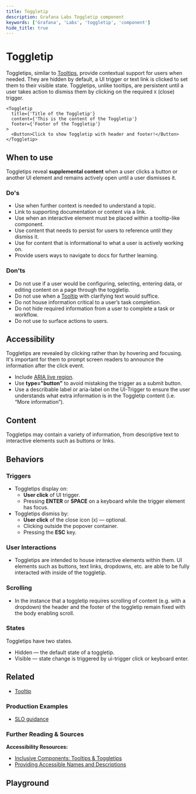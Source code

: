 ```yaml
---
title: Toggletip
description: Grafana Labs Toggletip component
keywords: ['Grafana', 'Labs', 'toggletip', 'component']
hide_title: true
---
```


# Toggletip <Badge text='ready' color='green'></Badge> <StorybookLink path="/story/overlays-toggletip--basic" />

Toggletips, similar to [Tooltips](/Components/toggletip), provide contextual support for users when needed. They are hidden by default, a UI trigger or text link is clicked to set them to their visible state. Toggletips, unlike tooltips, are persistent until a user takes action to dismiss them by clicking on the required `X` (close) trigger.

```tsx live
<Toggletip
  title={'Title of the Toggletip'}
  content={'This is the content of the Toggletip'}
  footer={'Footer of the Toggletip'}
>
  <Button>Click to show Toggletip with header and footer!</Button>
</Toggletip>
```

## When to use

Toggletips reveal **supplemental content** when a user clicks a button or another UI element and remains actively open until a user dismisses it.

### Do's

- Use when further context is needed to understand a topic.
- Link to supporting documentation or content via a link.
- Use when an interactive element must be placed within a tooltip-like component.
- Use content that needs to persist for users to reference until they dismiss it.
- Use for content that is informational to what a user is actively working on.
- Provide users ways to navigate to docs for further learning.

### Don'ts

- Do not use if a user would be configuring, selecting, entering data, or editing content on a page through the toggletip.
- Do not use when a [Tooltip](/Components/tooltip) with clarifying text would suffice.
- Do not house information critical to a user’s task completion.
- Do not hide required information from a user to complete a task or workflow.
- Do not use to surface actions to users.

## Accessibility

Toggletips are revealed by clicking rather than by hovering and focusing. It's important for them to prompt screen readers to announce the information after the click event.

- Include [ARIA live region](https://developer.mozilla.org/en-US/docs/Web/Accessibility/ARIA/ARIA_Live_Regions).
- Use **type="button"** to avoid mistaking the trigger as a submit button.
- Use a describable label or aria-label on the UI-Trigger to ensure the user understands what extra information is in the Toggletip content (i.e. “More information”).

## Content

Toggletips may contain a variety of information, from descriptive text to interactive elements such as buttons or links.

## Behaviors

### Triggers

- Toggletips display on:
  - **User click** of UI trigger.
  - Pressing **ENTER** or **SPACE** on a keyboard while the trigger element has focus.
- Toggletips dismiss by:
  - **User click** of the close icon (x) — optional.
  - Clicking outside the popover container.
  - Pressing the **ESC** key.

### User Interactions

- Toggletips are intended to house interactive elements within them. UI elements such as buttons, text links, dropdowns, etc. are able to be fully interacted with inside of the toggletip.

### Scrolling

- In the instance that a toggletip requires scrolling of content (e.g. with a dropdown) the header and the footer of the toggletip remain fixed with the body enabling scroll.

### States

Toggletips have two states.

- Hidden — the default state of a toggletip.
- Visible — state change is triggered by ui-trigger click or keyboard enter.

## Related

- [Tooltip](/Components/toggletip)

### Production Examples

- [SLO guidance](https://www.figma.com/file/oaki8dAryJXWyZlw1g2wh0/SLO-creation?node-id=829%3A26026)

### Further Reading & Sources

**Accessibility Resources:**

- [Inclusive Components: Tooltips & Toggletips](https://inclusive-components.design/tooltips-toggletips/)
- [Providing Accessible Names and Descriptions](https://www.w3.org/WAI/ARIA/apg/practices/names-and-descriptions/)

## Playground

<ComponentEmbed path="path=/story/overlays-toggletip--basic" />
